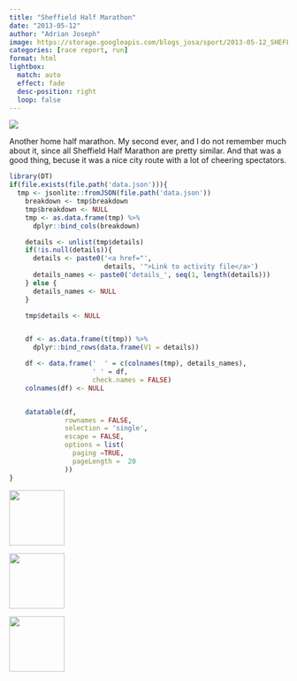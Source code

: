 ```yaml
---
title: "Sheffield Half Marathon"
date: "2013-05-12"
author: "Adrian Joseph"
image: https://storage.googleapis.com/blogs_josa/sport/2013-05-12_SHEFFIELD_HALF_MARATHON/img/00.png
categories: [race report, run]
format: html
lightbox:
  match: auto
  effect: fade
  desc-position: right
  loop: false
---
```


![](https://storage.googleapis.com/blogs_josa/sport/2013-05-12_SHEFFIELD_HALF_MARATHON/img/00.png)

Another home half marathon. My second ever, and I do not remember much about it, since all Sheffield Half Marathon are pretty similar. And that was a good thing, becuse it was a nice city route with a lot of cheering spectators.

```r
library(DT)
if(file.exists(file.path('data.json'))){
  tmp <- jsonlite::fromJSON(file.path('data.json'))
    breakdown <- tmp$breakdown
    tmp$breakdown <- NULL
    tmp <- as.data.frame(tmp) %>%
      dplyr::bind_cols(breakdown)

    details <- unlist(tmp$details)
    if(!is.null(details)){
      details <- paste0('<a href="',
                        details, '">Link to activity file</a>')
      details_names <- paste0('details_', seq(1, length(details)))
    } else {
      details_names <- NULL
    }

    tmp$details <- NULL


    df <- as.data.frame(t(tmp)) %>%
      dplyr::bind_rows(data.frame(V1 = details))

    df <- data.frame('  ' = c(colnames(tmp), details_names),
                     ' ' = df,
                     check.names = FALSE)
    colnames(df) <- NULL


    datatable(df,
              rownames = FALSE,
              selection = 'single',
              escape = FALSE,
              options = list(
                paging =TRUE,
                pageLength =  20
              ))
}
```





::: {layout-ncol=4}
![](https://storage.googleapis.com/blogs_josa/sport/2013-05-12_SHEFFIELD_HALF_MARATHON/img/00.png){ width="100" group="hi" }

![](https://storage.googleapis.com/blogs_josa/sport/2013-05-12_SHEFFIELD_HALF_MARATHON/img/01.png){ width="100" group="hi" }

![](https://storage.googleapis.com/blogs_josa/sport/2013-05-12_SHEFFIELD_HALF_MARATHON/img/02.png){ width="100" group="hi" }


:::
